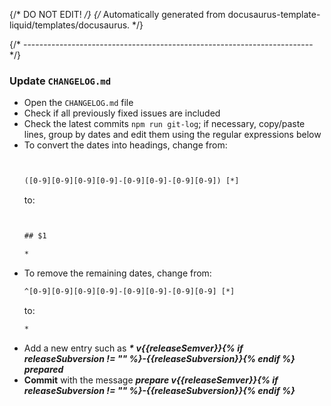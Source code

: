 {/* DO NOT EDIT! */}
{/* Automatically generated from docusaurus-template-liquid/templates/docusaurus. */}

{/* ------------------------------------------------------------------------ */}

### Update `CHANGELOG.md`

- Open the `CHANGELOG.md` file
- Check if all previously fixed issues are included
- Check the latest commits `npm run git-log`; if necessary, copy/paste lines,
  group by dates and edit them using the regular expressions below
- To convert the dates into headings, change from:
  ```txt


  ([0-9][0-9][0-9][0-9]-[0-9][0-9]-[0-9][0-9]) [*]
  ```
  to:
  ```txt


  ## $1

  *
  ```
- To remove the remaining dates, change from:
  ```txt
  ^[0-9][0-9][0-9][0-9]-[0-9][0-9]-[0-9][0-9] [*]
  ```
  to:
  ```txt
  *
  ```
- Add a new entry such as _**\* v{{releaseSemver}}{% if releaseSubversion != "" %}-{{releaseSubversion}}{% endif %} prepared**_
- **Commit** with the message _**prepare v{{releaseSemver}}{% if releaseSubversion != "" %}-{{releaseSubversion}}{% endif %}**_
